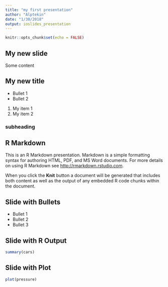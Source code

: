```yaml
---
title: "my first presentation"
author: "Alptekin"
date: "1/30/2018"
output: ioslides_presentation
---
```


```r
knitr::opts_chunk$set(echo = FALSE)
```

## My new slide
Some content


## My new title

- Bullet 1
- Bullet 2

1. My item 1
2. My item 2


### subheading

## R Markdown

This is an R Markdown presentation. Markdown is a simple formatting syntax for authoring HTML, PDF, and MS Word documents. For more details on using R Markdown see <http://rmarkdown.rstudio.com>.

When you click the **Knit** button a document will be generated that includes both content as well as the output of any embedded R code chunks within the document.

## Slide with Bullets

- Bullet 1
- Bullet 2
- Bullet 3

## Slide with R Output

```r
summary(cars)
```

## Slide with Plot

```r
plot(pressure)
```

